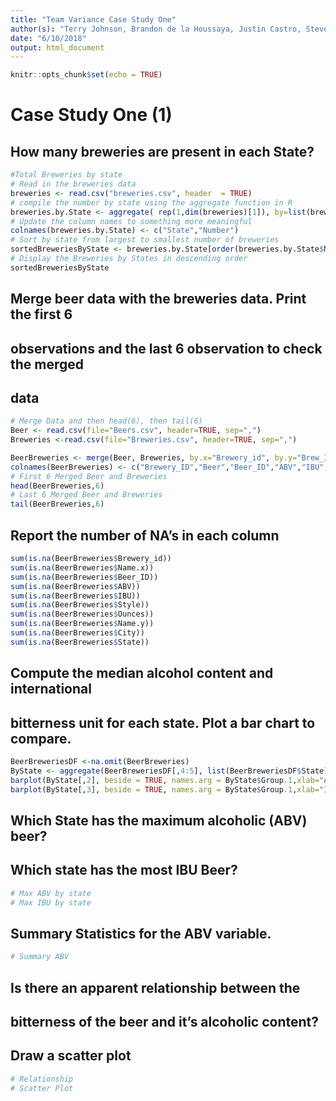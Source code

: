 ```yaml
---
title: "Team Variance Case Study One"
author(s): "Terry Johnson, Brandon de la Houssaya, Justin Castro, Steven Cocke"
date: "6/10/2018"
output: html_document
---
```


```r
knitr::opts_chunk$set(echo = TRUE)
```

# Case Study One (1)

## How many breweries are present in each State?
```r
#Total Breweries by state
# Read in the breweries data
breweries <- read.csv("breweries.csv", header  = TRUE)
# compile the number by state using the aggregate function in R
breweries.by.State <- aggregate( rep(1,dim(breweries)[1]), by=list(breweries$State), sum)
# Update the column names to something more meaningful
colnames(breweries.by.State) <- c("State","Number")
# Sort by state from largest to smallest number of breweries
sortedBreweriesByState <- breweries.by.State[order(breweries.by.State$Number, decreasing = TRUE),]
# Display the Breweries by States in descending order
sortedBreweriesByState
```

## Merge beer data with the breweries data.  Print the first 6
## observations and the last 6 observation to check the merged 
## data

```r
# Merge Data and then head(6), then tail(6)
Beer <- read.csv(file="Beers.csv", header=TRUE, sep=",")
Breweries <-read.csv(file="Breweries.csv", header=TRUE, sep=",")

BeerBreweries <- merge(Beer, Breweries, by.x="Brewery_id", by.y="Brew_ID", all=TRUE)
colnames(BeerBreweries) <- c("Brewery_ID","Beer","Beer_ID","ABV","IBU","Style","Ounces","Brewery","City","State")
# First 6 Merged Beer and Breweries
head(BeerBreweries,6)
# Last 6 Merged Beer and Breweries
tail(BeerBreweries,6)
```

## Report the number of NA's in each column

```r
sum(is.na(BeerBreweries$Brewery_id))
sum(is.na(BeerBreweries$Name.x))
sum(is.na(BeerBreweries$Beer_ID))
sum(is.na(BeerBreweries$ABV))
sum(is.na(BeerBreweries$IBU))
sum(is.na(BeerBreweries$Style))
sum(is.na(BeerBreweries$Ounces))
sum(is.na(BeerBreweries$Name.y))
sum(is.na(BeerBreweries$City))
sum(is.na(BeerBreweries$State))
```


## Compute the median alcohol content and international 
## bitterness unit for each state.  Plot a bar chart to compare.
```r
BeerBreweriesDF <-na.omit(BeerBreweries)
ByState <- aggregate(BeerBreweriesDF[,4:5], list(BeerBreweriesDF$State), median)
barplot(ByState[,2], beside = TRUE, names.arg = ByState$Group.1,xlab="ABV", main = "Median ABV by State", ylab = "State")
barplot(ByState[,3], beside = TRUE, names.arg = ByState$Group.1,xlab="IBU", main = "Median IBU by State", ylab = "State")
```


## Which State has the maximum alcoholic (ABV) beer? 
## Which state has the most IBU Beer?
```r
# Max ABV by state
# Max IBU by state
```

## Summary Statistics for the ABV variable.
```r
# Summary ABV
```


## Is there an apparent relationship between the 
## bitterness of the beer and it's alcoholic content?  
## Draw a scatter plot
```r
# Relationship
# Scatter Plot
```


